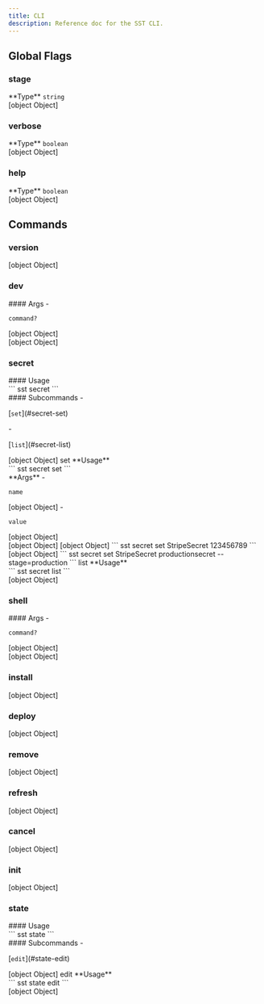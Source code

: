 ```yaml
---
title: CLI
description: Reference doc for the SST CLI.
---
```



<div class="tsdoc">

## Global Flags

### stage
<Segment>
<Section type="parameters">
<InlineSection>
**Type** <code class="primitive">string</code>
</InlineSection>
</Section>
[object Object]
</Segment>

### verbose
<Segment>
<Section type="parameters">
<InlineSection>
**Type** <code class="primitive">boolean</code>
</InlineSection>
</Section>
[object Object]
</Segment>

### help
<Segment>
<Section type="parameters">
<InlineSection>
**Type** <code class="primitive">boolean</code>
</InlineSection>
</Section>
[object Object]
</Segment>

## Commands

### version
<Segment>
[object Object]
</Segment>

### dev
<Segment>

<Section type="parameters">
#### Args
- <p><code class="key">command?</code></p>
[object Object]
</Section>
[object Object]
</Segment>

### secret
<Segment>
#### Usage
<Section type="signature">
```
sst secret
```
</Section>

<Section type="parameters">
#### Subcommands
- <p>[<code class="key">set</code>](#secret-set)</p>
- <p>[<code class="key">list</code>](#secret-list)</p>
</Section>
[object Object]
</Segment>
<NestedTitle id="secret-set" Tag="h4" parent="secret ">set</NestedTitle>
<Segment>
**Usage**
<Section type="signature">
```
sst secret set <name> <value>
```
</Section>
<Section type="parameters">
<InlineSection>
**Args**
- <p><code class="key">name</code></p>
[object Object]
- <p><code class="key">value</code></p>
[object Object]
</InlineSection>
</Section>
[object Object]
[object Object]
```
sst secret set StripeSecret 123456789
```
[object Object]
```
sst secret set StripeSecret productionsecret --stage=production
```
</Segment>
<NestedTitle id="secret-list" Tag="h4" parent="secret ">list</NestedTitle>
<Segment>
**Usage**
<Section type="signature">
```
sst secret list
```
</Section>
<Section type="parameters">
</Section>
[object Object]
</Segment>

### shell
<Segment>

<Section type="parameters">
#### Args
- <p><code class="key">command?</code></p>
[object Object]
</Section>
[object Object]
</Segment>

### install
<Segment>
[object Object]
</Segment>

### deploy
<Segment>
[object Object]
</Segment>

### remove
<Segment>
[object Object]
</Segment>

### refresh
<Segment>
[object Object]
</Segment>

### cancel
<Segment>
[object Object]
</Segment>

### init
<Segment>
[object Object]
</Segment>

### state
<Segment>
#### Usage
<Section type="signature">
```
sst state
```
</Section>

<Section type="parameters">
#### Subcommands
- <p>[<code class="key">edit</code>](#state-edit)</p>
</Section>
[object Object]
</Segment>
<NestedTitle id="state-edit" Tag="h4" parent="state ">edit</NestedTitle>
<Segment>
**Usage**
<Section type="signature">
```
sst state edit
```
</Section>
<Section type="parameters">
</Section>
[object Object]
</Segment>
</div>